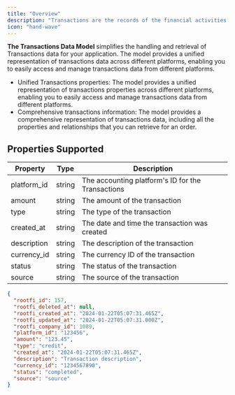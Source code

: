 ```yaml
---
title: "Overview"
description: "Transactions are the records of the financial activities of a business. The Transactions Data Model simplifies the handling and retrieval of Transactions data for your application."
icon: "hand-wave"
---
```


**The Transactions Data Model** simplifies the handling and retrieval of Transactions data for your application. The model provides a unified representation of transactions data across different platforms, enabling you to easily access and manage transactions data from different platforms.

- Unified Transactions properties: The model provides a unified representation of transactions properties across different platforms, enabling you to easily access and manage transactions data from different platforms.
- Comprehensive transactions information: The model provides a comprehensive representation of transactions data, including all the properties and relationships that you can retrieve for an order.

## Properties Supported

| Property    | Type   | Description                                       |
| ----------- | ------ | ------------------------------------------------- |
| platform_id | string | The accounting platform's ID for the Transactions |
| amount      | string | The amount of the transaction                     |
| type        | string | The type of the transaction                       |
| created_at  | string | The date and time the transaction was created     |
| description | string | The description of the transaction                |
| currency_id | string | The currency ID of the transaction                |
| status      | string | The status of the transaction                     |
| source      | string | The source of the transaction                     |

<ResponseExample name="The Transactions Object" >

```json The Transactions Response Object
{
  "rootfi_id": 157,
  "rootfi_deleted_at": null,
  "rootfi_created_at": "2024-01-22T05:07:31.465Z",
  "rootfi_updated_at": "2024-01-22T05:07:31.000Z",
  "rootfi_company_id": 1089,
  "platform_id": "123456",
  "amount": "123.45",
  "type": "credit",
  "created_at": "2024-01-22T05:07:31.465Z",
  "description": "Transaction description",
  "currency_id": "1234567890",
  "status": "completed",
  "source": "source"
}
```

</ResponseExample>
